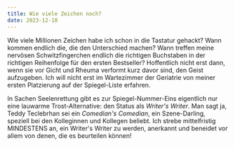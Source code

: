 ```yaml
---
title: Wie viele Zeichen noch?
date: 2023-12-18
---
```

Wie viele Millionen Zeichen habe ich schon in die Tastatur gehackt? Wann kommen endlich die, die den Unterschied machen? Wann treffen meine nervösen Schwitzfingerchen endlich die richtigen Buchstaben in der richtigen Reihenfolge für den ersten Bestseller? Hoffentlich nicht erst dann, wenn sie vor Gicht und Rheuma verformt kurz davor sind, den Geist aufzugeben. Ich will nicht erst im Wartezimmer der Geriatrie von meiner ersten Platzierung auf der Spiegel-Liste erfahren.

In Sachen Seelenrettung gibt es zur Spiegel-Nummer-Eins eigentlich nur eine lauwarme Trost-Alternative: den Status als *Writer's Writer*. Man sagt ja, Teddy Teclebrhan sei ein *Comedian's Comedian*, ein Szene-Darling, speziell bei den Kolleginnen und Kollegen beliebt. Ich strebe mittelfristig MINDESTENS an, ein Writer's Writer zu werden, anerkannt und beneidet vor allem von denen, die es beurteilen können!